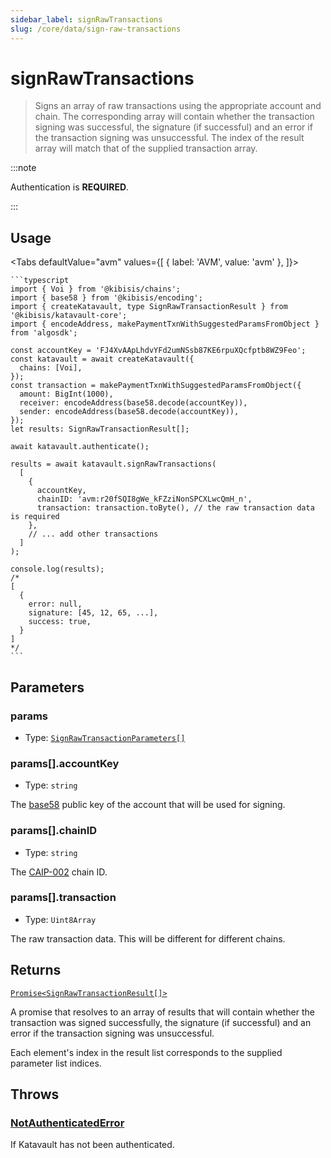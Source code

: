 ```yaml
---
sidebar_label: signRawTransactions
slug: /core/data/sign-raw-transactions
---
```



<!-- components -->

<!-- constants -->

# signRawTransactions

> Signs an array of raw transactions using the appropriate account and chain.
> The corresponding array will contain whether the transaction signing was successful, the signature (if successful) and an error if the transaction signing was unsuccessful.
> The index of the result array will match that of the supplied transaction array.

:::note

Authentication is **REQUIRED**.

:::

<SectionBreak />

## Usage

<Tabs
  defaultValue="avm"
  values={[
    { label: 'AVM', value: 'avm' },
  ]}>
  <TabItem value="avm">

    ```typescript
    import { Voi } from '@kibisis/chains';
    import { base58 } from '@kibisis/encoding';
    import { createKatavault, type SignRawTransactionResult } from '@kibisis/katavault-core';
    import { encodeAddress, makePaymentTxnWithSuggestedParamsFromObject } from 'algosdk';

    const accountKey = 'FJ4XvAApLhdvYFd2umNSsb87KE6rpuXQcfptb8WZ9Feo';
    const katavault = await createKatavault({
      chains: [Voi],
    });
    const transaction = makePaymentTxnWithSuggestedParamsFromObject({
      amount: BigInt(1000),
      receiver: encodeAddress(base58.decode(accountKey)),
      sender: encodeAddress(base58.decode(accountKey)),
    });
    let results: SignRawTransactionResult[];

    await katavault.authenticate();

    results = await katavault.signRawTransactions(
      [
        {
          accountKey,
          chainID: 'avm:r20fSQI8gWe_kFZziNonSPCXLwcQmH_n',
          transaction: transaction.toByte(), // the raw transaction data is required
        },
        // ... add other transactions
      ]
    );

    console.log(results);
    /*
    [
      {
        error: null,
        signature: [45, 12, 65, ...],
        success: true,
      }
    ]
    */
    ```

  </TabItem>
</Tabs>

<SectionBreak />

## Parameters

### params

* Type: [`SignRawTransactionParameters[]`](04-glossary/02-types.mdx#signrawtransactionparameters)

### params[].accountKey

* Type: `string`

The <a href={BASE_58_SPECIFICATION_URL} rel="noopener noreferrer" target="_blank">base58</a> public key of the account that will be used for signing.

### params[].chainID

* Type: `string`

The <a href={CAIP_002_SPECIFICATION_URL} rel="noopener noreferrer" target="_blank">CAIP-002</a> chain ID.

### params[].transaction

* Type: `Uint8Array`

The raw transaction data. This will be different for different chains.

<SectionBreak />

## Returns

[`Promise<SignRawTransactionResult[]>`](04-glossary/02-types.mdx#signrawtransactionresult)

A promise that resolves to an array of results that will contain whether the transaction was signed successfully, the signature (if successful) and an error if the transaction signing was unsuccessful.

Each element's index in the result list corresponds to the supplied parameter list
indices.

## Throws

### [NotAuthenticatedError](04-glossary/03-errors.mdx#notauthenticatederror)

If Katavault has not been authenticated.
